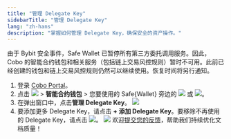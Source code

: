 ```yaml
---
title: "管理 Delegate Key"
sidebarTitle: "管理 Delegate Key"
lang: "zh-hans"
description: "掌握如何管理 Delegate Key，确保安全的资产操作。"
---
```


<Info>由于 Bybit 安全事件，Safe Wallet 已暂停所有第三方委托调用服务。因此，Cobo 的智能合约钱包和相关服务（包括链上交易风控规则）暂时不可用。此前已经创建的钱包和链上交易风控规则仍然可以继续使用。恢复时间将另行通知。</Info>

1. 登录 [Cobo Portal](https://portal.cobo.com/login)。
2. 点击 <img src="/cn/images/smart-contract-wallet/button_wallet.svg" className="icon"></img> > **智能合约钱包** > 您要使用的 Safe&#123;Wallet&#125; 旁边的 <img src="/cn/images/smart-contract-wallet/grey.svg" className="icon"></img> 或 <img src="/cn/images/smart-contract-wallet/green.svg" className="icon"></img>。
3. 在弹出窗口中，点击**管理 Delegate Key**。
<img src="/cn/images/smart-contract-wallet/7.png" className="screenshot_modal"></img>
4. 要添加更多 Delegate Key，请点击 **+ 添加 Delegate Key**。要移除不再使用的 Delegate Key，请点击 <img src="/cn/images/smart-contract-wallet/icon_delete.svg" className="icon"></img>。
<img src="/cn/images/smart-contract-wallet/8.png" className="screenshot_modal"></img>
<Tip>欢迎[提交您的反馈](https://forms.zohopublic.com/cobo/form/DocumentFeedbackForm/formperma/QvLOhxJv1_JMsJ-1dleZ8Itb_7rzN-LtgvsDdxosoVI?referrername=manuals)，帮助我们持续优化文档质量！</Tip>